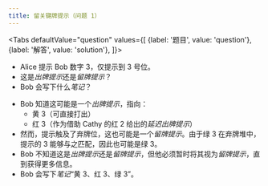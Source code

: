 ```yaml
---
title: 留关键牌提示（问题 1）
---
```



<BeginnersGuideProgress id="critical-save-question-1" />

<Tabs
  defaultValue="question"
  values={[
    {label: '题目', value: 'question'},
    {label: '解答', value: 'solution'},
  ]}>
<TabItem value="question">

- Alice 提示 Bob 数字 3，仅提示到 3 号位。
- 这是*出牌提示*还是*留牌提示*？
- Bob 会写下什么*笔记*？

</TabItem>
<TabItem value="solution">

- Bob 知道这可能是一个*出牌提示*，指向：
  - 黄 3（可直接打出）
  - 红 3（作为借助 Cathy 的红 2 给出的*延迟出牌提示*）
- 然而，提示触及了弃牌位，这也可能是一个*留牌提示*。由于绿 3 在弃牌堆中，提示的 3 能够与之匹配，因此也可能是绿 3。
- Bob 不知道这是*出牌提示*还是*留牌提示*，但他必须暂时将其视为*留牌提示*，直到获得更多信息。
- Bob 会写下*笔记*“黄 3、红 3、绿 3”。

</TabItem>
</Tabs>

<CriticalSaveQuestion1 />

